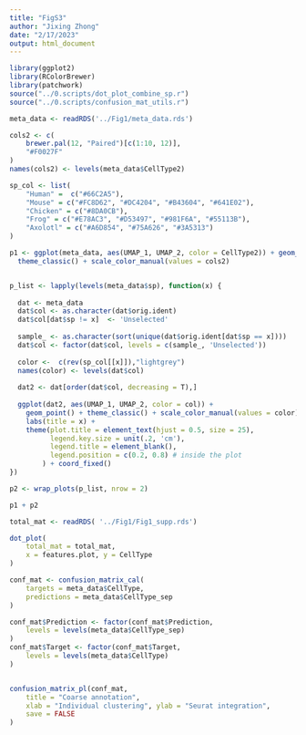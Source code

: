 ```yaml
---
title: "FigS3"
author: "Jixing Zhong"
date: "2/17/2023"
output: html_document
---
```


```r
library(ggplot2)
library(RColorBrewer)
library(patchwork)
source("../0.scripts/dot_plot_combine_sp.r")
source("../0.scripts/confusion_mat_utils.r")

meta_data <- readRDS('../Fig1/meta_data.rds')

cols2 <- c(
    brewer.pal(12, "Paired")[c(1:10, 12)],
    "#F0027F"
)
names(cols2) <- levels(meta_data$CellType2)

sp_col <- list(
    "Human" =  c("#66C2A5"),
    "Mouse" = c("#FC8D62", "#DC4204", "#B43604", "#641E02"),
    "Chicken" = c("#8DA0CB"),
    "Frog" = c("#E78AC3", "#D53497", "#981F6A", "#55113B"),
    "Axolotl" = c("#A6D854", "#75A626", "#3A5313")
)
```



```r
p1 <- ggplot(meta_data, aes(UMAP_1, UMAP_2, color = CellType2)) + geom_point() + 
  theme_classic() + scale_color_manual(values = cols2)


p_list <- lapply(levels(meta_data$sp), function(x) {
  
  dat <- meta_data
  dat$col <- as.character(dat$orig.ident)
  dat$col[dat$sp != x]  <- 'Unselected'
  
  sample_ <- as.character(sort(unique(dat$orig.ident[dat$sp == x])))
  dat$col <- factor(dat$col, levels = c(sample_, 'Unselected'))
  
  color <-  c(rev(sp_col[[x]]),"lightgrey")
  names(color) <- levels(dat$col)
  
  dat2 <- dat[order(dat$col, decreasing = T),]
  
  ggplot(dat2, aes(UMAP_1, UMAP_2, color = col)) + 
    geom_point() + theme_classic() + scale_color_manual(values = color) +
    labs(title = x) +
    theme(plot.title = element_text(hjust = 0.5, size = 25),
          legend.key.size = unit(.2, 'cm'),
          legend.title = element_blank(),
          legend.position = c(0.2, 0.8) # inside the plot
        ) + coord_fixed()
})

p2 <- wrap_plots(p_list, nrow = 2)

p1 + p2

```


```r
total_mat <- readRDS( '../Fig1/Fig1_supp.rds')

dot_plot(
    total_mat = total_mat,
    x = features.plot, y = CellType
)
```

```r
conf_mat <- confusion_matrix_cal(
    targets = meta_data$CellType,
    predictions = meta_data$CellType_sep
)

conf_mat$Prediction <- factor(conf_mat$Prediction,
    levels = levels(meta_data$CellType_sep)
)
conf_mat$Target <- factor(conf_mat$Target,
    levels = levels(meta_data$CellType)
)


confusion_matrix_pl(conf_mat,
    title = "Coarse annotation",
    xlab = "Individual clustering", ylab = "Seurat integration",
    save = FALSE
)

```

